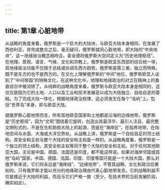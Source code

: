 ```yaml
---
---
---
```

title: 第1章 心脏地带
---



从战略的角度来看，俄罗斯是一个巨大的大陆块，与欧亚大陆本身相同。在发展了西伯利亚，并完成整合之后，毫无疑问，俄罗斯就同心脏地带，即大陆的“中央地块”，这一地缘政治概念相吻合。麦金德将俄罗斯大空间定义为“历史地理枢纽”。在地理、景观、语言、气候、文化和宗教上，俄罗斯是欧亚东西部的综合统一体，其地缘政治功能不仅限于总结或协调东西方趋势。俄罗斯是第三者，独立而特殊，既不是东方的也不是西方的。在文化上理解俄罗斯的“中间”地位，俄罗斯欧亚人谈到了“中间帝国”的特殊文化，在这种文化中，地理和地缘政治的对立在精神上的垂直综合中被消除了。从纯粹的战略角度来看，俄罗斯与欧亚大陆本身是相同的，这仅仅是因为它的土地、人口以及工业和技术发展足以成为大陆独立、自给自足的基础。为了完成大陆一体化，根据地缘政治规律，这必须发生在每个“岛屿”上，包括“世界岛”本身，即与欧亚大陆。

就俄罗斯心脏地带而言，所有其他欧亚国家和土地都是沿海的边缘地带。俄罗斯是“历史枢纽”，因为“文明”围绕着它旋转，创造出其最浮华、最引人注目、最完整文明形式的，不是在生机勃勃大陆上的起源，而是在“海岸区”，在临界地带，在陆地空间与水面、大海或大洋交界处。从战略上讲，俄罗斯是一个自给自足的领土结构，其安全和主权与整个大陆的安全和主权是一样的。从战略角度看，俄罗斯是一个独立的领土结构，其安全和主权等同于整个大陆的安全和主权。对于任何其他欧亚大国，无论是中国、德国、法国还是印度，都不能这样说。如果对海岸邻国或其他“岛屿”国家，中国、德国、法国、印度、印度等国可能是一个大陆大国，那么对俄罗斯来说，它们将永远是“海岸线”、“边缘地带”，不管其战略、文化和政治后果如何。只有俄罗斯才能以充分的地缘政治理由代表心脏地带发言。它的战略利益不仅是接近于大陆的利益，而且与它们严格一致（至少，在技术界的当前发展阶段，确实如此）。